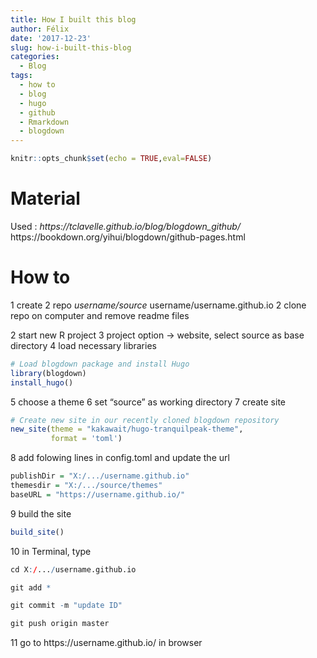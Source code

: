 ```yaml
---
title: How I built this blog
author: Félix
date: '2017-12-23'
slug: how-i-built-this-blog
categories:
  - Blog
tags:
  - how to
  - blog
  - hugo
  - github
  - Rmarkdown
  - blogdown
---
```


```r
knitr::opts_chunk$set(echo = TRUE,eval=FALSE)
```

# Material

Used :
*https://tclavelle.github.io/blog/blogdown_github/
*https://bookdown.org/yihui/blogdown/github-pages.html

# How to 
1 create 2 repo
  *username/source
  *username/username.github.io
2 clone repo on computer and remove readme files
  
2 start new R project
3 project option -> website, select source as base directory
4 load necessary libraries 

```r
# Load blogdown package and install Hugo
library(blogdown)
install_hugo()
```

5 choose a theme
6 set "source" as working directory
7 create site
```r
# Create new site in our recently cloned blogdown repository
new_site(theme = "kakawait/hugo-tranquilpeak-theme",
         format = 'toml')
```

8 add folowing lines in  config.toml and update the url
```r
publishDir = "X:/.../username.github.io"
themesdir = "X:/.../source/themes"
baseURL = "https://username.github.io/"

```

9 build the site
```r
build_site()
```


10 in Terminal, type 
```r
cd X:/.../username.github.io

git add *

git commit -m "update ID"

git push origin master
```

11 go to https://username.github.io/ in browser 